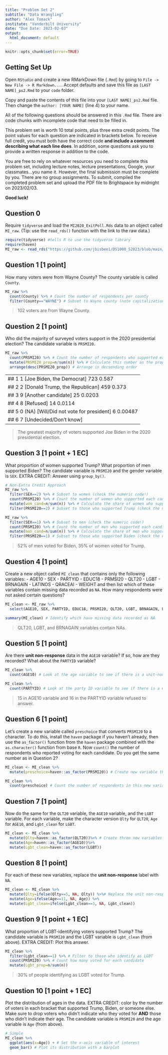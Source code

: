 ```yaml
---
title: "Problem Set 2"
subtitle: "Data Wrangling"
author: "Alex Tomack"
institute: "Vanderbilt University"
date: "Due Date: 2023-02-03"
output:
  html_document: default
---
```


```r
knitr::opts_chunk$set(error=TRUE)
```


## Getting Set Up

Open `RStudio` and create a new RMarkDown file (`.Rmd`) by going to `File -> New File -> R Markdown...`.
Accept defaults and save this file as `[LAST NAME]_ps2.Rmd` to your `code` folder.

Copy and paste the contents of this file into your `[LAST NAME]_ps2.Rmd` file. Then change the `author: [YOUR NAME]` (line 4) to your name.

All of the following questions should be answered in this `.Rmd` file. There are code chunks with incomplete code that need to be filled in. 

This problem set is worth 10 total points, plus three extra credit points. The point values for each question are indicated in brackets below. To receive full credit, you must both have the correct code **and include a comment describing what each line does**. In addition, some questions ask you to provide a written response in addition to the code.

You are free to rely on whatever resources you need to complete this problem set, including lecture notes, lecture presentations, Google, your classmates...you name it. However, the final submission must be complete by you. There are no group assignments. To submit, compiled the completed problem set and upload the PDF file to Brightspace by midnight on 2023/02/03.

**Good luck!**

## Question 0
Require `tidyverse` and load the `MI2020_ExitPoll.Rds` data to an object called `MI_raw`. (Tip: use the `read_rds()` function with the link to the raw data.)
```r
require(tidyverse) #tells R to use the tidyverse library 
require(haven)
MI_raw <- read_rds("https://github.com/jbisbee1/DS1000_S2023/blob/main/Lectures/3_Data_Wrangling/data/MI2020_ExitPoll.rds?raw=true") #imports the MI2020 data from GH and saves it as 
```


## Question 1 [1 point]
How many voters were from Wayne County? The county variable is called `County`.
```r
MI_raw %>%
  count(County) %>% # Count the number of respondents per county
  filter(County=="WAYNE") # Subset to Wayne county (note capitalization)
```

> 102 voters are from Wayne County. 

## Question 2 [1 point]
Who did the majority of surveyed voters support in the 2020 presidential election? The candidate variable is `PRSMI20`.
```r
MI_raw %>%
  count(PRSMI20) %>% # Count the number of respondents who supported each candidate
  mutate(PRSMI20_prop=n/sum(n)) %>% # Calculate this number as the proportion of all respondents
  arrange(desc(PRSMI20_prop)) # Arrange in decsending order
```
---
## 1 1 [Joe Biden, the Democrat]                723      0.587  
## 2 2 [Donald Trump, the Republican]           459      0.373  
## 3 9 [Another candidate]                       25      0.0203 
## 4 8 [Refused]                                 14      0.0114 
## 5 0 (NA) [Will/Did not vote for president]     6      0.00487
## 6 7 [Undecided/Don’t know] 
---

> The greatest majority of voters supported Joe Biden in the 2020 presidential election.

## Question 3 [1 point + 1 EC]
What proportion of women supported Trump? What proportion of men supported Biden? The candidate variable is `PRSMI20` and the gender variable is `SEX`. EXTRA CREDIT: Answer using `group_by()`.
```r
# Non-Extra Credit Approach
MI_raw %>%
  filter(SEX==2) %>% # Subset to women (check the numeric code!)
  count(PRSMI20) %>% # Count the number of women who supported each candidate
  mutate(wom_cand=n/sum(n)) %>% # Calculate the share of women who supported each candidate
  filter(PRSMI20==2) # Subset to those who supported Trump (check the numeric code!)

MI_raw %>%
  filter(SEX==1) %>% # Subset to men (check the numeric code!)
  count(PRSMI20) %>% # Count the number of men who supported each candidate
  mutate(man_cand=n/sum(n)) %>% # Calculate the share of men who supported each candidate
  filter(PRSMI20==1) # Subset to those who supported Biden (check the numeric code!)
```

> 52% of men voted for Biden, 35% of women voted for Trump.


## Question 4 [1 point]
Create a new object called `MI_clean` that contains only the following variables:
  - AGE10
  - SEX
  - PARTYID
  - EDUC18
  - PRMSI20
  - QLT20
  - LGBT
  - BRNAGAIN
  - LATINOS
  - QRACEAI
  - WEIGHT
and then list which of these variables contain missing data recorded as `NA`. How many respondents were not asked certain questions?
```r
MI_clean <- MI_raw %>% 
  select(AGE10, SEX, PARTYID, EDUC18, PRSMI20, QLT20, LGBT, BRNAGAIN, LATINOS, QRACEAI, WEIGHT) # Select the requested variables

summary(MI_clean) # Identify which have missing data recorded as NA
```

> QLT20, LGBT, and BRNAGAIN variables contain NAs.

## Question 5 [1 point]
Are there **unit non-response** data in the `AGE10` variable? If so, how are they recorded? What about the `PARTYID` variable?

```r
MI_clean %>%
  count(AGE10) # Look at the age variable to see if there is a unit-non response code

MI_clean %>%
  count(PARTYID) # Look at the party ID variable to see if there is a unit-non response code
```

> 15 in AGE10 variable and 16 in the PARTYID variable refused to answer. 

## Question 6 [1 point]
Let's create a new variable called `preschoice` that converts `PRSMI20` to a character. To do this, install the `haven` package if you haven't already, then use the `as_factor()` function from the `haven` package combined with the `as.character()` function from base `R`. Now `count()` the number of respondents who reported voting for each candidate. Do you get the same number as in Question 2?
```r
MI_clean <- MI_clean %>%
  mutate(preschoice=haven::as_factor(PRSMI20)) # Create new variable that converts to a character variable

MI_clean %>%
  count(preschoice) # Count the number of respondents in this new variable
```

## Question 7 [1 point]
Now do the same for the `QLT20` variable, the `AGE10` variable, and the `LGBT` variable. For each variable, make the character version `Qlty` for `QLT20`, `Age` for `AGE10`, and `Lgbt_clean` for `LGBT`. 

```r
MI_clean <- MI_clean %>%
  mutate(Qlty=haven::as_factor(QLT20))%>% # Create three new variables that convert the originals to character 
  mutate(Age=haven::as_factor(AGE10))%>%
  mutate(Lgbt_clean=haven::as_factor(LGBT))
```

## Question 8 [1 point]
For each of these new variables, replace the **unit non-response** label with `NA`.

```r
MI_clean <- MI_clean %>%
  mutate(Qlty=ifelse(Qlty==5, NA, Qlty)) %>%# Replace the unit non-response codes with NA using ifelse() for all three variables.
  mutate(Age=ifelse(Age==11, NA, Age)) %>%
  mutate(Lgbt_clean=ifelse(Lgbt_clean==3, NA, Lgbt_clean))
```

## Question 9 [1 point + 1 EC]
What proportion of LGBT-identifying voters supported Trump? The candidate variable is `PRSMI20` and the LGBT variable is `Lgbt_clean` (from above). EXTRA CREDIT: Plot this answer.

```r
MI_clean %>%
  filter(Lgbt_clean==1) %>% # Filter to those who identify as LGBT
  count(PRSMI20) %>% # Count how many voted for each candidate
  mutate(Lgbt_prop=n/sum(n))
```

> 30% of people identifying as LGBT voted for Trump. 


## Question 10 [1 point + 1 EC]
Plot the distribution of ages in the data. EXTRA CREDIT: color by the number of voters in each bracket that supported Trump, Biden, or someone else. Make sure to drop voters who didn't indicate who they voted for **AND** those who didn't indicate their age. The candidate variable is `PRSMI20` and the age variable is `Age` (from above).

```r
# Simple
MI_clean %>%
  ggplot(aes(x=Age)) + # Set the x-axis variable of interest
  geom_bar() # Plot its distribution with a barplot
```
















